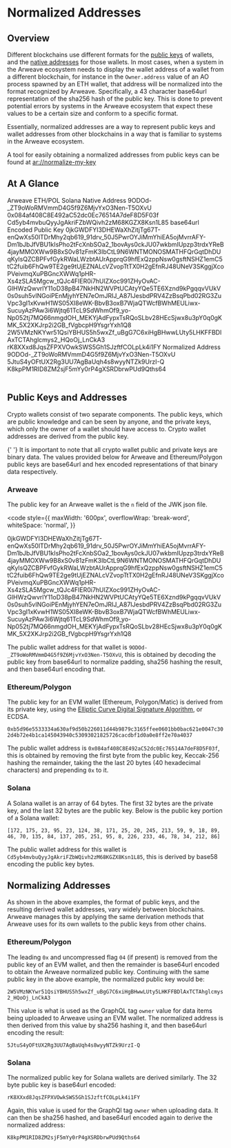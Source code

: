 
<HeroPattern />

# Normalized Addresses

## Overview

Different blockchains use different formats for the [public keys](/glossary#public-key) of wallets, and the [native addresses](/glossary#native-address) for those wallets. In most cases, when a system in the Arweave ecosystem needs to display the wallet address of a wallet from a different blockchain, for instance in the `Owner.address` value of an AO process spawned by an ETH wallet, that address will be normalized into the format recognized by Arweave. Specifically, a 43 character base64url representation of the sha256 hash of the public key. This is done to prevent potential errors by systems in the Arweave ecosystem that expect these values to be a certain size and conform to a specific format.

Essentially, normalized addresses are a way to represent public keys and wallet addresses from other blockchains in a way that is familiar to systems in the Arweave ecosystem.

A tool for easily obtaining a normalized addresses from public keys can be found at [ar://normalize-my-key](https://normalize-my-key.arweave.net/)

## At A Glance

<Table>
  <Table.Head>
    <Table.Row>
      <Table.Header></Table.Header>
      <Table.Header>Arweave</Table.Header>
      <Table.Header>ETH/POL</Table.Header>
      <Table.Header>Solana</Table.Header>
    </Table.Row>
  </Table.Head>
  <Table.Body>
    <Table.Row>
      <Table.Cell className="font-semibold">Native Address</Table.Cell>
      <Table.Cell>9ODOd-_ZT9oWoRMVmmD4G5f9Z6MjvYxO3Nen-T5OXvU</Table.Cell>
      <Table.Cell>0x084af408C8E492aC52dc0Ec76514A7deF8D5F03f</Table.Cell>
      <Table.Cell>Cd5yb4mvbuQyyJgAkriFZbWQivh2zM68KGZX8Ksn1L85</Table.Cell>
    </Table.Row>
    <Table.Row>
      <Table.Cell className="font-semibold">base64url Encoded Public Key</Table.Cell>
      <Table.Cell>0jkGWDFYI3DHEWaXhZitjTg67T-enQwXs50lTDrMhy2qb619_91drv_50J5PwrOYJiMmYhiEA5ojMvrrAFY-Dm1bJbJfVBU1kIsPho2tFcXnbSOa2_1bovAys0ckJU07wkbmIUpzp3trdxYReB4jayMMOXWw9B8xS0v81zFmK3IbCtL9N6WNTMONOSMATHFQrGqtDhDUqKyIsQZCBPFvfGykRWaLWzbtAUrApprqG9hfExQzppNsw0gsftNSHZ1emC5tC2fuib6FhQw9TE2ge9tUjEZNALcVZvopTtTX0H2gEfnRJ48UNeV3SKggjXcoPVeivmqXuPBGncXWWq1pHR-Xs4zSLA5Mgcw_tQJc4FIER0i7hUlZXoc991ZHyOvAC-GlHWzQwvrlY11oD38pB47NkHN2WVPtUCAtyYQe5TE6Xznd9kPgqqvVUkV0s0suh5vINGoiPEnMjyhYEN7eOmJRIJ_A87IJesbdPRV4ZzBsqPbd02RG3ZuVpc3gI1xKvwH1WS05XI8eWK-BbvB3oxB7WjaQTWcfBWhMEULiwx-SucuyAzPAw3i6Wjtq61TcL9SdWhmOf9_yo-Np052tj7MQ66nmgdOH_MEKYjAdFypxTsRQoSLbv28HEcSjwx8u3pY0q0gKMK_5X2XKJrp2i2GB_fVgbcpH9YsgrYxh1Q8</Table.Cell>
      <Table.Cell>2W5VMzNKYwr51QsiYBHUS5h5wxZf_uBgG7C6xiHgBHwwLUty5LHKFFBDlAxTCTAhglcmys2_HQoOj_LnCkA3</Table.Cell>
      <Table.Cell>rK8XXxd8JqsZFPXVOwkSWS5Gh1SJzftfCOLpLk4i1FY</Table.Cell>
    </Table.Row>
    <Table.Row>
      <Table.Cell className="font-semibold">Normalized Address</Table.Cell>
      <Table.Cell>9ODOd-_ZT9oWoRMVmmD4G5f9Z6MjvYxO3Nen-T5OXvU</Table.Cell>
      <Table.Cell>5JtuS4yOFtUX2Rg3UU7AgBaUqh4s8wyyNTZk9UrzI-Q</Table.Cell>
      <Table.Cell>K8kpPM1RID8ZM2sjF5mYy0rP4gXSRDbrwPUd9Qths64</Table.Cell>
    </Table.Row>
  </Table.Body>
</Table>

## Public Keys and Addresses

Crypto wallets consist of two separate components. The public keys, which are public knowledge and can be seen by anyone, and the private keys, which only the owner of a wallet should have access to. Crypto wallet addresses are derived from the public key.

<Tip title="Encoded Public Keys">
  {' '}
  It is important to note that all crypto wallet public and
  private keys are binary data. The values provided below for Arweave and
  Ethereum/Polygon public keys are base64url and hex encoded representations of
  that binary data respectively.
</Tip>

### Arweave

The public key for an Arweave wallet is the `n` field of the JWK json file.

<code
  style={{
    maxWidth: '600px',
    overflowWrap: 'break-word',
    whiteSpace: 'normal',
  }}
>
  0jkGWDFYI3DHEWaXhZitjTg67T-enQwXs50lTDrMhy2qb619_91drv_50J5PwrOYJiMmYhiEA5ojMvrrAFY-Dm1bJbJfVBU1kIsPho2tFcXnbSOa2_1bovAys0ckJU07wkbmIUpzp3trdxYReB4jayMMOXWw9B8xS0v81zFmK3IbCtL9N6WNTMONOSMATHFQrGqtDhDUqKyIsQZCBPFvfGykRWaLWzbtAUrApprqG9hfExQzppNsw0gsftNSHZ1emC5tC2fuib6FhQw9TE2ge9tUjEZNALcVZvopTtTX0H2gEfnRJ48UNeV3SKggjXcoPVeivmqXuPBGncXWWq1pHR-Xs4zSLA5Mgcw_tQJc4FIER0i7hUlZXoc991ZHyOvAC-GlHWzQwvrlY11oD38pB47NkHN2WVPtUCAtyYQe5TE6Xznd9kPgqqvVUkV0s0suh5vINGoiPEnMjyhYEN7eOmJRIJ_A87IJesbdPRV4ZzBsqPbd02RG3ZuVpc3gI1xKvwH1WS05XI8eWK-BbvB3oxB7WjaQTWcfBWhMEULiwx-SucuyAzPAw3i6Wjtq61TcL9SdWhmOf9_yo-Np052tj7MQ66nmgdOH_MEKYjAdFypxTsRQoSLbv28HEcSjwx8u3pY0q0gKMK_5X2XKJrp2i2GB_fVgbcpH9YsgrYxh1Q8
</code>

The public wallet address for that wallet is `9ODOd-_ZT9oWoRMVmmD4G5f9Z6MjvYxO3Nen-T5OXvU`, this is obtained by decoding the public key from base64url to normalize padding, sha256 hashing the result, and then base64url encoding that.

### Ethereum/Polygon

The public key for an EVM wallet (Ethereum, Polygon/Matic) is derived from its private key, using the [Elliptic Curve Digital Signature Algorithm](https://en.wikipedia.org/wiki/Elliptic_Curve_Digital_Signature_Algorithm), or ECDSA.

`0xb5d96e5533334a630af9d50b226011d44b9879c3165ffee0601bb0bac621e0047c302d4b72e4b1ca145043940c53093021825726cacdbf1d0a0e8ff2e70a4037`

The public wallet address is `0x084af408C8E492aC52dc0Ec76514A7deF8D5F03f`, this is obtained by removing the first byte from the public key, Keccak-256 hashing the remainder, taking the the last 20 bytes (40 hexadecimal characters) and prepending `0x` to it.

### Solana

A Solana wallet is an array of 64 bytes. The first 32 bytes are the private key, and the last 32 bytes are the public key. Below is the public key portion of a Solana wallet:

`[172, 175, 23, 95, 23, 124, 38, 171, 25, 20, 245, 213, 59, 9, 18, 89, 46, 70, 135, 84, 137, 205, 251, 95, 8, 226, 233, 46, 78, 34, 212, 86]`

The public wallet address for this wallet is `Cd5yb4mvbuQyyJgAkriFZbWQivh2zM68KGZX8Ksn1L85`, this is derived by base58 encoding the public key bytes.

## Normalizing Addresses

As shown in the above examples, the format of public keys, and the resulting derived wallet addresses, vary widely between blockchains. Arweave manages this by applying the same derivation methods that Arweave uses for its own wallets to the public keys from other chains.

### Ethereum/Polygon

The leading `0x` and uncompressed flag `04` (if present) is removed from the public key of an EVM wallet, and then the remainder is base64url encoded to obtain the Arweave normalized public key. Continuing with the same public key in the above example, the normalized public key would be:

`2W5VMzNKYwr51QsiYBHUS5h5wxZf_uBgG7C6xiHgBHwwLUty5LHKFFBDlAxTCTAhglcmys2_HQoOj_LnCkA3`

This value is what is used as the GraphQL tag `owner` value for data items being uploaded to Arweave using an EVM wallet. The normalized address is then derived from this value by sha256 hashing it, and then base64url encoding the result:

`5JtuS4yOFtUX2Rg3UU7AgBaUqh4s8wyyNTZk9UrzI-Q`

### Solana

The normalized public key for Solana wallets are derived similarly. The 32 byte public key is base64url encoded:

`rK8XXxd8JqsZFPXVOwkSWS5Gh1SJzftfCOLpLk4i1FY`

Again, this value is used for the GraphQl tag `owner` when uploading data. It can then be sha256 hashed, and base64url encoded again to derive the normalized address:

`K8kpPM1RID8ZM2sjF5mYy0rP4gXSRDbrwPUd9Qths64`
